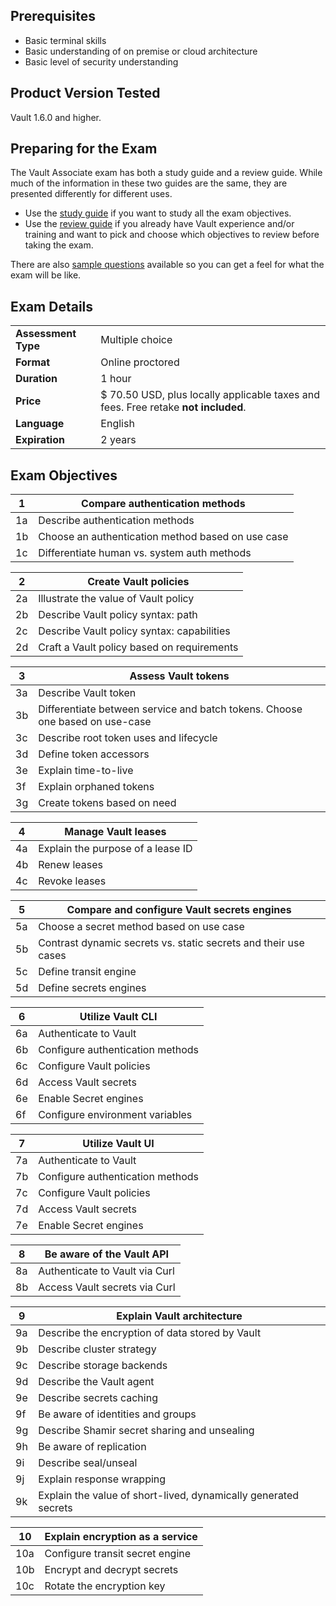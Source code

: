 <!-- Each "## Heading Two" section in this document will be used to populate an FAQ item -->

## Prerequisites

- Basic terminal skills
- Basic understanding of on premise or cloud architecture
- Basic level of security understanding

## Product Version Tested

Vault 1.6.0 and higher.

## Preparing for the Exam

The Vault Associate exam has both a study guide and a review guide. While much of the information in these two guides are the same, they are presented differently for different uses.

- Use the [study guide](https://learn.hashicorp.com/tutorials/vault/associate-study) if you want to study all the exam objectives.
- Use the [review guide](https://learn.hashicorp.com/tutorials/vault/associate-review) if you already have Vault experience and/or training and want to pick and choose which objectives to review before taking the exam.

There are also [sample questions](https://learn.hashicorp.com/tutorials/vault/associate-questions) available so you can get a feel for what the exam will be like.

## Exam Details

|                     |                                                                                    |
| ------------------- | ---------------------------------------------------------------------------------- |
| **Assessment Type** | Multiple choice                                                                    |
| **Format**          | Online proctored                                                                   |
| **Duration**        | 1 hour                                                                             |
| **Price**           | $ 70.50 USD, plus locally applicable taxes and fees. Free retake **not included**. |
| **Language**        | English                                                                            |
| **Expiration**      | 2 years                                                                            |

## Exam Objectives

| 1   | Compare authentication methods                    |
| --- | ------------------------------------------------- |
| 1a  | Describe authentication methods                   |
| 1b  | Choose an authentication method based on use case |
| 1c  | Differentiate human vs. system auth methods       |

| 2   | Create Vault policies                      |
| --- | ------------------------------------------ |
| 2a  | Illustrate the value of Vault policy       |
| 2b  | Describe Vault policy syntax: path         |
| 2c  | Describe Vault policy syntax: capabilities |
| 2d  | Craft a Vault policy based on requirements |

| 3   | Assess Vault tokens                                                          |
| --- | ---------------------------------------------------------------------------- |
| 3a  | Describe Vault token                                                         |
| 3b  | Differentiate between service and batch tokens. Choose one based on use-case |
| 3c  | Describe root token uses and lifecycle                                       |
| 3d  | Define token accessors                                                       |
| 3e  | Explain time-to-live                                                         |
| 3f  | Explain orphaned tokens                                                      |
| 3g  | Create tokens based on need                                                  |

| 4   | Manage Vault leases               |
| --- | --------------------------------- |
| 4a  | Explain the purpose of a lease ID |
| 4b  | Renew leases                      |
| 4c  | Revoke leases                     |

| 5   | Compare and configure Vault secrets engines                     |
| --- | --------------------------------------------------------------- |
| 5a  | Choose a secret method based on use case                        |
| 5b  | Contrast dynamic secrets vs. static secrets and their use cases |
| 5c  | Define transit engine                                           |
| 5d  | Define secrets engines                                          |

| 6   | Utilize Vault CLI                |
| --- | -------------------------------- |
| 6a  | Authenticate to Vault            |
| 6b  | Configure authentication methods |
| 6c  | Configure Vault policies         |
| 6d  | Access Vault secrets             |
| 6e  | Enable Secret engines            |
| 6f  | Configure environment variables  |

| 7   | Utilize Vault UI                 |
| --- | -------------------------------- |
| 7a  | Authenticate to Vault            |
| 7b  | Configure authentication methods |
| 7c  | Configure Vault policies         |
| 7d  | Access Vault secrets             |
| 7e  | Enable Secret engines            |

| 8   | Be aware of the Vault API      |
| --- | ------------------------------ |
| 8a  | Authenticate to Vault via Curl |
| 8b  | Access Vault secrets via Curl  |

| 9   | Explain Vault architecture                                      |
| --- | --------------------------------------------------------------- |
| 9a  | Describe the encryption of data stored by Vault                 |
| 9b  | Describe cluster strategy                                       |
| 9c  | Describe storage backends                                       |
| 9d  | Describe the Vault agent                                        |
| 9e  | Describe secrets caching                                        |
| 9f  | Be aware of identities and groups                               |
| 9g  | Describe Shamir secret sharing and unsealing                    |
| 9h  | Be aware of replication                                         |
| 9i  | Describe seal/unseal                                            |
| 9j  | Explain response wrapping                                       |
| 9k  | Explain the value of short-lived, dynamically generated secrets |

| 10  | Explain encryption as a service |
| --- | ------------------------------- |
| 10a | Configure transit secret engine |
| 10b | Encrypt and decrypt secrets     |
| 10c | Rotate the encryption key       |
